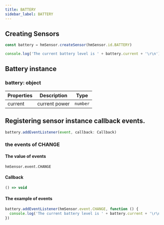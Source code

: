 ```yaml
---
title: BATTERY
sidebar_label: BATTERY
---
```


## Creating Sensors

```js
const battery = hmSensor.createSensor(hmSensor.id.BATTERY)

console.log('The current battery level is ' + battery.current + '\r\n')
```

## Battery instance

### battery: object

| Properties |  Description  | Type |
| ---------- | ------------- | -------- |
|  current  | current power | `number` |

## Registering sensor instance callback events.

```js
battery.addEventListener(event, callback: Callback)
```

### the events of CHANGE

#### The value of events

`hmSensor.event.CHANGE`

#### Callback

```ts
() => void
```

#### The example of events

```js
battery.addEventListener(hmSensor.event.CHANGE, function () {
  console.log('The current battery level is ' + battery.current + '\r\n')
})
```
